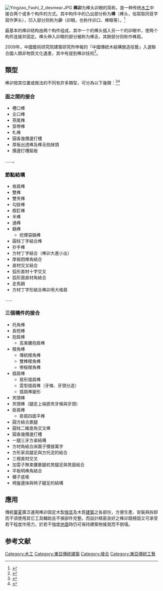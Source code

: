 {{Short description|中國傳統木結構營造技藝}}
{{infobox Chinese
|title=榫卯
| pic = File:Mortise and tenon joint.svg
| piccap = 榫卯結構圖示.
| s = 榫卯
| t = 榫卯
| p = sǔn mǎo
| country = China
}}
[[File:Yingzao_Fashi_2_desmear.JPG|thumb]]
'''榫卯'''为榫头卯眼的简称，是一种传统[[木工|木工]]中接合两个或多个构件的方式。其中构件中的凸出部分称为'''榫'''（榫头，俗寫取同音字寫作笋头），凹入部分则称为'''卯'''（卯眼，也称作卯口、榫眼等）。<ref>{{cite book|title=《中国文物大辞典》|author=中国文物学会专家委员会|publisher=中央编译出版社|year=2008|chapter=建筑-构件}}</ref>

最基本的榫卯结构由两个构件组成，其中一个的榫头插入另一个的卯眼中，使两个构件连接并固定。榫头伸入卯眼的部分被称为榫舌，其餘部分则称作榫肩。

2009年，中國藝術研究院建築研究所申報的「中國傳統木結構營造技藝」入選聯合國人類非物質文化遺產，其中有提到榫卯技術<ref>{{cite news |title=南韓申遺成功中國的榫卯技術 網怒：魯班也成了韓國人 |url=https://udn.com/news/story/6812/5316709 |accessdate=2021-03-14 |archive-date=2021-03-18 |archive-url=https://web.archive.org/web/20210318025901/https://udn.com/news/story/6812/5316709 |dead-url=no }}</ref>。

== 類型 ==
榫卯按其位置或做法的不同有許多類型，可分為以下幾類：<ref>{{cite book|title=《中國文物大辭典》|author=中國文物學會專家委員會|publisher=中央編譯出版社|year=2008|chapter=家具-部件-工藝}}</ref><ref>{{Cite web |url=http://www.shejipi.com/64769.html |title=中國古代木匠為什麼不用釘子？33張動圖帶你了解強大的榫卯結構 |access-date=2016-05-20 |archive-date=2020-10-30 |archive-url=https://web.archive.org/web/20201030101002/https://www.shejipi.com/64769.html |dead-url=no }}</ref>

===面之間的接合===
*槽口榫
*企口榫
*燕尾榫
*穿帶榫
*札榫
*圓香幾攢邊打槽
*厚板出透榫及榫舌拍抹頭
*攢邊打槽裝板
……。

===節點結構===
*格肩榫
*雙榫
*雙夾榫
*勾掛榫
*楔釘榫
*半榫
*通榫
*鍋榫
**挖煙袋鍋榫
*圓柱丁字結合榫
*抄手榫
*方材丁字結合（榫卯大進小出）
*厚板悶榫角結合
*直材交叉結合
*弧形直材十字交叉
*弧形面直材角結合
*走馬銷
*方材丁字形結合榫卯用大格肩
……

===三個構件的接合===
*托角榫
*長短榫
*抱肩榫
**高束腰抱肩榫
*糭角榫
**傳統糭角榫
**雙榫糭角榫
**帶板糭角榫
*插肩榫
**扇形插肩榫
**雲型插肩榫（牙條、牙頭分造）
**插肩榫變形
*夾頭榫
*夾頭榫（腿足上端嵌夾牙條與牙頭）
*掛肩榫
**掛肩四面平榫
*圓方結合裹腿
*圓柱二維直角交叉榫
*圓香幾攢邊打槽
*一腿三牙方桌結構
*方材角結合床圍子攢接萬字
*方形家具腿足與方托泥的結合
*三根直材交叉
*加雲子無束腰裹腿杌凳腿足與凳面結合
*平板明榫角結合
*櫃子底棖
*椅盤邊抹與椅子腿足的結構

== 應用 ==
傳統[[華夏|華夏]]廣泛運用榫卯固定木製[[傢具|傢具]]及木質[[建築|建築]]之各部份，方便生產、安裝與拆卸而不須使用其它工具輔助且不損部件完整。而設計精密良好之榫卯既穩固又可承受若干程度作用力，於若干強度[[地震|地震]]時仍可保持建築物搖晃而不倒塌。

== 参考文献 ==
{{Reflist}}

{{木工}}

[[Category:木工|Category:木工]]
[[Category:東亞傳統建築|Category:東亞傳統建築]]
[[Category:接合|Category:接合]]
[[Category:東亞傳統工藝|Category:東亞傳統工藝]]